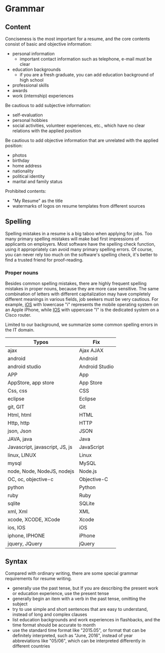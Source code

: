 # Grammar

## Content

Conciseness is the most important for a resume, and the core contents consist of
basic and objective information:

- personal information
  - important contact information such as telephone, e-mail must be clear
- education backgrounds
  - if you are a fresh graduate, you can add education background of high school
- professional skills
- awards
- work (internship) experiences

Be cautious to add subjective information:

- self-evaluation
- personal hobbies
- social activities, volunteer experiences, etc., which have no clear
  relations with the applied position

Be cautious to add objective information that are unrelated with the applied
position:

- photos
- birthday
- home address
- nationality
- political identity
- marital and family status

Prohibited contents:

- "My Resume" as the title
- watermarks of logos on resume templates from different sources

## Spelling

Spelling mistakes in a resume is a big taboo when applying for jobs. Too many
primary spelling mistakes will make bad first impressions of applicants on
employers. Most software have the spelling check function, using it
appropriately can avoid many primary spelling errors. Of course, you can never
rely too much on the software's spelling check, it's better to find a trusted
friend for proof-reading.

### Proper nouns

Besides common spelling mistakes, there are highly frequent spelling mistakes in
proper nouns, because they are more case sensitive. The same combination of
letters with different capitalization may have completely different meanings in
various fields, job seekers must be very cautious. For example,
[iOS](http://www.apple.com/ios/) with lowercase "i" represents the mobile
operating system on an Apple iPhone, while
[IOS](https://en.wikipedia.org/wiki/Cisco_IOS) with uppercase "I" is the
dedicated system on a Cisco router.

Limited to our background, we summarize some common spelling errors in the IT
domain.

| Typos                          | Fix            |
| ------------------------------ | -------------- |
| ajax                           | Ajax AJAX      |
| android                        | Android        |
| android studio                 | Android Studio |
| APP                            | App            |
| AppStore, app store            | App Store      |
| Css, css                       | CSS            |
| eclipse                        | Eclipse        |
| git, GIT                       | Git            |
| Html, html                     | HTML           |
| Http, http                     | HTTP           |
| json, Json                     | JSON           |
| JAVA, java                     | Java           |
| Javascript, javascript, JS, js | JavaScript     |
| linux, LINUX                   | Linux          |
| mysql                          | MySQL          |
| node, Node, NodeJS, nodejs     | Node.js        |
| OC, oc, objective-c            | Objective-C    |
| python                         | Python         |
| ruby                           | Ruby           |
| sqlite                         | SQLite         |
| xml, Xml                       | XML            |
| xcode, XCODE, XCode            | Xcode          |
| ios, IOS                       | iOS            |
| iphone, IPHONE                 | iPhone         |
| jquery, JQuery                 | jQuery         |

## Syntax

Compared with ordinary writing, there are some special grammar requirements for
resume writing.

- generally use the past tense, but If you are describing the present work or
  education experience, use the present tense
- generally begin an item with a verb in the past tense, omitting the subject
- try to use simple and short sentences that are easy to understand, instead of
  long and complex clauses
- list education backgrounds and work experiences in flashbacks, and the time
  format should be accurate to month
- use the standard time format like "2015.05", or format that can be definitely
  interpreted, such as "June, 2016", instead of year abbreviations like "05/06",
  which can be interpreted differently in different countries
